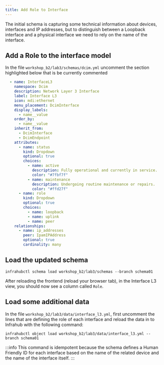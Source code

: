 ```yaml
---
title: Add Role to Interface
---
```



The initial schema is capturing some technical information about devices, interfaces and IP addresses, but to distinguish between a Loopback interface and a physical interface we need to rely on the name of the interface.

## Add a Role to the interface model

In the file `workshop_b2/lab3/schemas/dcim.yml` uncomment the section highlighted below that is be currently commented

```yaml  {25-31}
  - name: InterfaceL3
    namespace: Dcim
    description: Network Layer 3 Interface
    label: Interface L3
    icon: mdi:ethernet
    menu_placement: DcimInterface
    display_labels:
      - name__value
    order_by:
      - name__value
    inherit_from:
      - DcimInterface
      - DcimEndpoint
    attributes:
      - name: status
        kind: Dropdown
        optional: true
        choices:
          - name: active
            description: Fully operational and currently in service.
            color: "#7fbf7f"
          - name: maintenance
            description: Undergoing routine maintenance or repairs.
            color: "#ffd27f"
      - name: role
        kind: Dropdown
        optional: true
        choices:
          - name: loopback
          - name: uplink
          - name: peer
    relationships:
      - name: ip_addresses
        peer: IpamIPAddress
        optional: true
        cardinality: many
```

## Load the updated schema

```shell
infrahubctl schema load workshop_b2/lab3/schemas --branch schema01
```

After reloading the frontend (reload your browser tab), in the Interface L3 view, you should now see a column called `Role`.

## Load some additional data

In the file `workshop_b2/lab3/data/interface_l3.yml`, first uncomment the lines that are defining the role of each interface and reload the data in to Infrahub with the following command:

```shell
infrahubctl object load workshop_b2/lab3/data/interface_l3.yml --branch schema01
```

:::info
This command is idempotent because the schema defines a Human Friendly ID for each interface based on the name of the related device and the name of the interface itself.
:::
